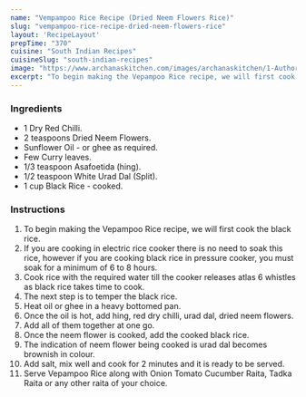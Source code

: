 ---
name: "Vempampoo Rice Recipe (Dried Neem Flowers Rice)"
slug: "vempampoo-rice-recipe-dried-neem-flowers-rice"
layout: 'RecipeLayout'
prepTime: "370"
cuisine: "South Indian Recipes"
cuisineSlug: "south-indian-recipes"
image: "https://www.archanaskitchen.com/images/archanaskitchen/1-Author/Neeru_Srikanth/Vepampoo_Rice_Dried_Neem_Flowers_Rice.jpg"
excerpt: "To begin making the Vepampoo Rice recipe, we will first cook the black rice"
---

### Ingredients

- 1 Dry Red Chilli.
- 2 teaspoons Dried Neem Flowers.
- Sunflower Oil - or ghee as required.
- Few Curry leaves.
- 1/3 teaspoon Asafoetida (hing).
- 1/2 teaspoon White Urad Dal (Split).
- 1 cup Black Rice - cooked.

### Instructions

1. To begin making the Vepampoo Rice recipe, we will first cook the black rice.
1. If you are cooking in electric rice cooker there is no need to soak this rice, however if you are cooking black rice in pressure cooker, you must soak for a minimum of 6 to 8 hours.
1. Cook rice with the required water till the cooker releases atlas 6 whistles as black rice takes time to cook.
1. The next step is to temper the black rice.
1. Heat oil or ghee in a heavy bottomed pan.
1. Once the oil is hot, add hing, red dry chilli, urad dal, dried neem flowers.
1. Add all of them together at one go.
1. Once the neem flower is cooked, add the cooked black rice.
1. The indication of neem flower being cooked is urad dal becomes brownish in colour.
1. Add salt, mix well and cook for 2 minutes and it is ready to be served.
1. Serve Vepampoo Rice along with Onion Tomato Cucumber Raita, Tadka Raita or any other raita of your choice.
